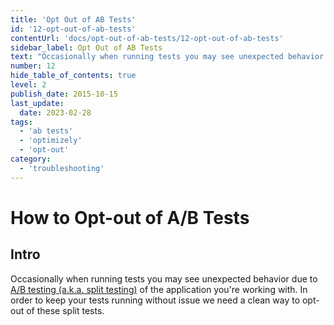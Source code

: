 ```yaml
---
title: 'Opt Out of AB Tests'
id: '12-opt-out-of-ab-tests'
contentUrl: 'docs/opt-out-of-ab-tests/12-opt-out-of-ab-tests'
sidebar_label: Opt Out of AB Tests
text: "Occasionally when running tests you may see unexpected behavior due to A/B testing of the application you're working with. In order to keep your tests running without issue we need a clean way to opt-out of these split tests."
number: 12
hide_table_of_contents: true
level: 2
publish_date: 2015-10-15
last_update:
  date: 2023-02-28
tags:
  - 'ab tests'
  - 'optimizely'
  - 'opt-out'
category:
  - 'troubleshooting'
---
```


# How to Opt-out of A/B Tests

## Intro

Occasionally when running tests you may see unexpected behavior due to [A/B testing (a.k.a. split testing)](http://en.wikipedia.org/wiki/A/B_testing) of the application you're working with. In order to keep your tests running without issue we need a clean way to opt-out of these split tests.


<DropdownMarkdown folderName='12-opt-out-of-ab-tests' />

